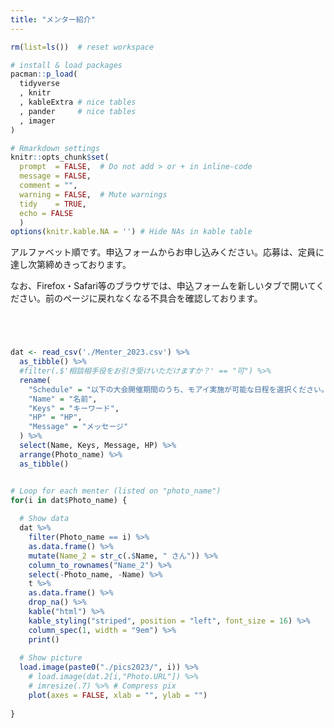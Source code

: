 ```yaml
---
title: "メンター紹介"
---
```



```r

rm(list=ls())  # reset workspace

# install & load packages
pacman::p_load(
  tidyverse
  , knitr  
  , kableExtra # nice tables
  , pander     # nice tables
  , imager
)

# Rmarkdown settings
knitr::opts_chunk$set(
  prompt  = FALSE,  # Do not add > or + in inline-code
  message = FALSE, 
  comment = "", 
  warning = FALSE,  # Mute warnings
  tidy    = TRUE,
  echo = FALSE
  ) 
options(knitr.kable.NA = '') # Hide NAs in kable table

```

アルファベット順です。申込フォームからお申し込みください。応募は、定員に達し次第締めきっております。<br>

なお、Firefox・Safari等のブラウザでは、申込フォームを新しいタブで開いてください。前のページに戻れなくなる不具合を確認しております。 <br>

<div style="margin-bottom:70px;">
</div>

```r

dat <- read_csv('./Menter_2023.csv') %>%
  as_tibble() %>% 
  #filter(.$'相談相手役をお引き受けいただけますか？' == "可") %>% 
  rename(
    "Schedule" = "以下の大会開催期間のうち、モアイ実施が可能な日程を選択ください。なお時間帯はお昼あるいは夕方以降など公式プログラムの自由時間にあたる期間を設定ください。",
    "Name" = "名前",
    "Keys" = "キーワード",
    "HP" = "HP",
    "Message" = "メッセージ"
  ) %>% 
  select(Name, Keys, Message, HP) %>% 
  arrange(Photo_name) %>% 
  as_tibble()


# Loop for each menter (listed on "photo_name")
for(i in dat$Photo_name) {
  
  # Show data
  dat %>%
    filter(Photo_name == i) %>%
    as.data.frame() %>%
    mutate(Name_2 = str_c(.$Name, " さん")) %>% 
    column_to_rownames("Name_2") %>%
    select(-Photo_name, -Name) %>%    
    t %>%                      
    as.data.frame() %>%
    drop_na() %>%
    kable("html") %>%
    kable_styling("striped", position = "left", font_size = 16) %>%
    column_spec(1, width = "9em") %>% 
    print()
  
  # Show picture
  load.image(paste0("./pics2023/", i)) %>%
    # load.image(dat.2[i,"Photo.URL"]) %>%
    # imresize(.7) %>% # Compress pix
    plot(axes = FALSE, xlab = "", ylab = "")
  
}


```


